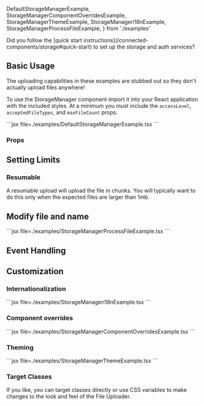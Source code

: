 
  DefaultStorageManagerExample,
  StorageManagerComponentOverridesExample,
  StorageManagerThemeExample,
  StorageManageri18nExample,
  StorageManagerProcessFileExample,
} from './examples'

<Alert role="none" heading="Wait!">
  Did you follow the [quick start instructions](/connected-components/storage#quick-start) to set up the storage and auth services?
</Alert>

## Basic Usage

<Alert>
  The uploading capabilities in these examples are stubbed out so they don't actually upload files anywhere!
</Alert>

To use the StorageManager component import it into your React application with the included styles. At a minimum you must include the `accessLevel`, `acceptedFileTypes`, and `maxFileCount` props.

<Example>
  <DefaultStorageManagerExample />
  <ExampleCode>
    ```jsx file=./examples/DefaultStorageManagerExample.tsx
    ```
  </ExampleCode>
</Example>

### Props

<ReactPropsTable props={STORAGE_MANAGER} />

## Setting Limits

### Resumable

<Alert type="info">
  A resumable upload will upload the file in chunks. You will typically want to do this only when the expected files are larger than 1mb.
</Alert>

## Modify file and name

<Example>
  <StorageManagerProcessFileExample />
  <ExampleCode>
    ```jsx file=./examples/StorageManagerProcessFileExample.tsx
    ```
  </ExampleCode>
</Example>

## Event Handling


## Customization

### Internationalization

<Example>
  <StorageManageri18nExample />
  <ExampleCode>
    ```jsx file=./examples/StorageManageri18nExample.tsx
    ```
  </ExampleCode>
</Example>

### Component overrides

<Example>
  <StorageManagerComponentOverridesExample />
  <ExampleCode>
    ```jsx file=./examples/StorageManagerComponentOverridesExample.tsx
    ```
  </ExampleCode>
</Example>

<Expander>
  <ExpanderItem title="FilePicker props" value="filepicker">
    <ReactPropsTable props={FILE_PICKER} />
  </ExpanderItem>
  <ExpanderItem title="DropZone props" value="dropzone">
    <ReactPropsTable props={DROPZONE_PROPS} />
  </ExpanderItem>
</Expander>


### Theming

<Example>
  <StorageManagerThemeExample />
  <ExampleCode>
    ```jsx file=./examples/StorageManagerThemeExample.tsx
    ```
  </ExampleCode>
</Example>


### Target Classes

If you like, you can target classes directly or use CSS variables to make changes to the look and feel of the File Uploader. 

<ComponentStyleDisplay componentName="StorageManager" />
